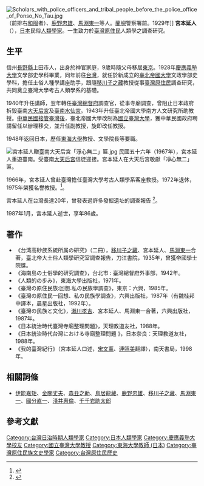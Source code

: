 {{japanese|japanese=宮本 延人|kana=みやもと のぶひと|romaji=Miyamoto Nobuhito}}
[[File:Scholars_with_police_officers_and_tribal_people_before_the_police_office_of_Ponso_No_Tau.jpg|thumb]]（前排右[[和服|和服]]者）、[[鹿野忠雄|鹿野忠雄]]、[[馬淵東一|馬淵東一]]等人。[[蘭嶼|蘭嶼]]警察署前。1929年]]
'''宮本延人'''（{{bd|1901年||1987年|1月|catIDx=Mi宮本延人}}），[[日本|日本]]民俗[[人類學家|人類學家]]。一生致力於[[臺灣原住民|臺灣原住民]]人類學之調查研究。

==生平==
信州[[長野縣|長野縣]]上田市人，出身於神官家庭，9歲時隨父母移居[[東京|東京]]。1928年[[慶應義塾大學|慶應義塾大學]]文學部史學科畢業，同年前往[[台灣|台灣]]，就任於新成立的[[臺北帝國大學|臺北帝國大學]]文政學部史學科，擔任土俗人種學講座助手，跟隨[[移川子之藏|移川子之藏]]教授從事[[臺灣原住民|臺灣原住民]]調查研究，共同奠立臺灣大學考古人類學系的基礎。

1940年升任講師，翌年轉任[[臺灣總督府|臺灣總督府]]調查官，從事寺廟調查，曾阻止日本政府拆毀臺南[[大天后宮|大天后宮]]及[[臺南水仙宮|臺南水仙宮]]。{{r|張|page=72}}1943年升任臺北帝國大學南方人文研究所助教授。[[臺灣戰後時期|中華民國接管臺灣後]]，臺北帝國大學改制為[[國立臺灣大學|國立臺灣大學]]，獲中華民國政府聘請留任以辦理移交，並升任副教授，旋即改任教授。

1948年返回日本，歷任[[東海大學_(日本)|東海大學]]教授、文學院長等要職。

[[File:宮本延人贈臺南大天后宮「淨心無二」匾.jpg|thumb]]
民國五十六年（1967年），宮本延人重遊臺南。受臺南[[大天后宮|大天后宮]]信徒迎接。宮本延人在大天后宮敬獻「凈心無二」匾。

1966年，宮本延人曾赴臺灣擔任臺灣大學考古人類學系客座教授。1972年退休，1975年榮獲名譽教授。<ref>{{Cite web |url=http://memory.ncl.edu.tw/tm_cgi/hypage.cgi?HYPAGE=toolbox_figure_detail.hpg&project_id=twpeop&dtd_id=15&subject_name=%E8%87%BA%E7%81%A3%E6%AD%B7%E5%8F%B2%E4%BA%BA%E7%89%A9%E5%B0%8F%E5%82%B3--%E6%98%8E%E6%B8%85%E6%9A%A8%E6%97%A5%E6%93%9A%E6%99%82%E6%9C%9F&subject_url=toolbox_figure.hpg&xml_id=0000293909&who=%E5%AE%AE%E6%9C%AC%E5%BB%B6%E4%BA%BA |title=〈宮本延人 1901—1987〉《臺灣人物小傳》，國家圖書館臺灣記憶網站 |access-date=2009-09-05 |archive-date=2019-05-22 |archive-url=https://web.archive.org/web/20190522122217/http://memory.ncl.edu.tw/tm_cgi/hypage.cgi?HYPAGE=toolbox_figure_detail.hpg&project_id=twpeop&dtd_id=15&subject_name=%E8%87%BA%E7%81%A3%E6%AD%B7%E5%8F%B2%E4%BA%BA%E7%89%A9%E5%B0%8F%E5%82%B3--%E6%98%8E%E6%B8%85%E6%9A%A8%E6%97%A5%E6%93%9A%E6%99%82%E6%9C%9F&subject_url=toolbox_figure.hpg&xml_id=0000293909&who=%E5%AE%AE%E6%9C%AC%E5%BB%B6%E4%BA%BA }}</ref>。

宮本延人在台灣長達20年，曾發表過許多發掘遺址的調查報告
<ref>{{Cite web |url=http://groups.yahoo.com/group/nihonnokoe/message/294 |title=施翠峰，《台灣學之奠基 《６》－移川子之藏與宮本延人》，日本之聲網站 |accessdate=2009-09-05 |archive-date=2013-05-14 |archive-url=https://web.archive.org/web/20130514042350/http://groups.yahoo.com/group/nihonnokoe/message/294 |dead-url=no }}</ref>。


1987年1月，宮本延人逝世，享年86歲。
==著作==
*《台湾高砂族系統所属の研究》（二冊），[[移川子之藏|移川子之藏]]、宮本延人、[[馬淵東一|馬淵東一]]合著，臺北帝大土俗人類學研究室調查報告，刀江書院，1935年，曾獲帝國學士院獎。
*《海南島の土俗學的研究調查》，台北市 : 臺灣總督府外事部，1942年。
*《人類的の步み》，東海大學出版社，1971年。
*《臺灣の原住民族:回想.私の民族學調查》，東京：六興，1985年。
*《臺灣の原住民一回想、私の民族學調查》，六興出版社，1987年（有魏桂邦中譯本，晨星出版社，1992年）。
*《臺灣の民族と文化》，[[瀨川孝吉|瀨川孝吉]]、宮本延人、馬淵東一合著，六興出版社，1987年。
*《日本統治時代臺灣寺廟整理問題》，天理教道友社，1988年。
*《日本統治時代台灣における寺廟整理問題 》，日本奈良：天理教道友社，1988年。
*《我的臺灣紀行》（宮本延人口述，[[宋文薰|宋文薰]]、[[連照美|連照美]]翻譯），南天書局，1998年。

==相關詞條==
* [[伊能嘉矩|伊能嘉矩]]、[[金關丈夫|金關丈夫]]、[[森丑之助|森丑之助]]、[[鳥居龍藏|鳥居龍藏]]、[[鹿野忠雄|鹿野忠雄]]、[[移川子之藏|移川子之藏]]、[[馬淵東一|馬淵東一]]、[[國分直一|國分直一]]、[[淺井惠倫|淺井惠倫]]、[[千千岩助太郎|千千岩助太郎]]

==參考文獻==
{{Reflist|2|refs=
<ref name="張">{{cite book|author=張耘書 |title=《臺南媽祖信仰研究》 |publisher=臺南市政府文化局 |isbn=978-986-03-9415-3 |pages=|date=2013年12月}}</ref>
}}

{{DEFAULTSORT:Miyamoto}}
[[Category:台灣日治時期人類學家|Category:台灣日治時期人類學家]]
[[Category:日本人類學家|Category:日本人類學家]]
[[Category:慶應義塾大學校友|Category:慶應義塾大學校友]]
[[Category:國立臺灣大學教授|Category:國立臺灣大學教授]]
[[Category:東海大學教師_(日本)|Category:東海大學教師 (日本)]]
[[Category:臺灣原住民族文史學家|Category:臺灣原住民族文史學家]]
[[Category:台灣原住民歷史|Category:台灣原住民歷史]]